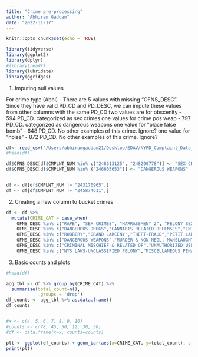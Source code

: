 ```yaml
---
title: "Crime pre-processing"
author: "Abhiram Gaddam"
date: "2022-11-17"
---
```


```r
knitr::opts_chunk$set(echo = TRUE)
```

```r
library(tidyverse)
library(ggplot2)
library(dplyr)
#library(readr)
library(lubridate)
library(ggridges)
```


1) Imputing null values 

For crime type (Abhi) - There are 5 values with missing "OFNS_DESC". Since they have valid PD_CD and PD_DESC, we can impute these values from other columns with the same PD_CD
      two values are for obscenity - 594 PD_CD. categorized as sex crimes
      one values for crime pos weap - 797 PD_CD. categorized as dangerous weapons 
      one value for "place false bomb" - 648 PD_CD. No other examples of this crime. Ignore?
      one value for "noise" -  872 PD_CD. No other examples of this crime. Ignore?
      
```r
df<- read_csv('/Users/abhiramgaddam21/Desktop/EDAV/NYPD_Complaint_Data_Current__Year_To_Date_.csv')
#head(df)

df$OFNS_DESC[df$CMPLNT_NUM %in% c("248613125", "248290778")] <- "SEX CRIMES"
df$OFNS_DESC[df$CMPLNT_NUM %in% ("246605653")] <- "DANGEROUS WEAPONS"


df <- df[df$CMPLNT_NUM != "243170965",]
df <- df[df$CMPLNT_NUM != "245874611",]

```


2) Creating a new column to bucket crimes
```r

df <- df %>% 
  mutate(CRIME_CAT = case_when(
    OFNS_DESC %in% c("RAPE", "SEX CRIMES", "HARRASSMENT 2", "FELONY SEX CRIMES", "PROSTITUTION & RELATED OFFENSES") ~ "SEX CRIMES",
    OFNS_DESC %in% c("DANGEROUS DRUGS","CANNABIS RELATED OFFENSES","INTOXICATED & IMPAIRED DRIVING","ALCOHOLIC BEVERAGE CONTROL LAW","INTOXICATED/IMPAIRED DRIVING") ~ "DRUG AND ALCOHOL RELATED",
    OFNS_DESC %in% c("ROBBERY","GRAND LARCENY","THEFT-FRAUD","PETIT LARCENY","BURGLARY","GRAND LARCENY OF MOTOR VEHICLE","POSSESSION OF STOLEN PROPERTY","THEFT OF SERVICES","BURGLAR'S TOOLS","PETIT LARCENY OF MOTOR VEHICLE","OTHER OFFENSES RELATED TO THEF") ~ "THEFT OR BURGLARY",
    OFNS_DESC %in% c("DANGEROUS WEAPONS","MURDER & NON-NEGL. MANSLAUGHTER","KIDNAPPING & RELATED OFFENSES","HOMICIDE-NEGLIGENT,UNCLASSIFIE","HOMICIDE-NEGLIGENT-VEHICLE","KIDNAPPING","FELONY ASSAULT","ARSON","ASSAULT 3 & RELATED OFFENSES","UNLAWFUL POSS. WEAP. ON SCHOOL") ~ "MAJOR VIOLENT CRIMES",
    OFNS_DESC %in% c("CRIMINAL MISCHIEF & RELATED OF","UNAUTHORIZED USE OF A VEHICLE","FRAUDS","OFFENSES AGAINST PUBLIC SAFETY","DISORDERLY CONDUCT","JOSTLING","DISRUPTION OF A RELIGIOUS SERV","ESCAPE 3","OFF. AGNST PUB ORD SENSBLTY &","CRIMINAL TRESPASS","VEHICLE AND TRAFFIC LAWS","GAMBLING","OFFENSES AGAINST THE PERSON","OFFENSES INVOLVING FRAUD","FRAUDULENT ACCOSTING","ANTICIPATORY OFFENSES","LOITERING/GAMBLING (CARDS, DIC") ~ "FRAUD/GAMBLING AND MISC",
    OFNS_DESC %in% c("NYS LAWS-UNCLASSIFIED FELONY","MISCELLANEOUS PENAL LAW","FORGERY","OFFENSES AGAINST PUBLIC ADMINI","CHILD ABANDONMENT/NON SUPPORT","NYS LAWS-UNCLASSIFIED VIOLATION","OTHER STATE LAWS","OTHER STATE LAWS (NON PENAL LAW)","NEW YORK CITY HEALTH CODE","ADMINISTRATIVE CODE","OTHER STATE LAWS (NON PENAL LA","AGRICULTURE & MRKTS LAW-UNCLASSIFIED","ENDAN WELFARE INCOMP","OFFENSES RELATED TO CHILDREN") ~"OTHER"))

```


3) Basic counts and plots
```r
#head(df)

agg_tbl <- df %>% group_by(CRIME_CAT) %>% 
  summarise(total_count=n(),
            .groups = 'drop')
df_counts <- agg_tbl %>% as.data.frame()
df_counts


#x <- c(4, 5, 6, 7, 8, 9, 10)
#counts <- c(78, 45, 50, 12, 30, 50)
#df <- data.frame(x=x, counts=counts)

plt <- ggplot(df_counts) + geom_bar(aes(x=CRIME_CAT, y=total_count), stat="identity")
print(plt)
```







